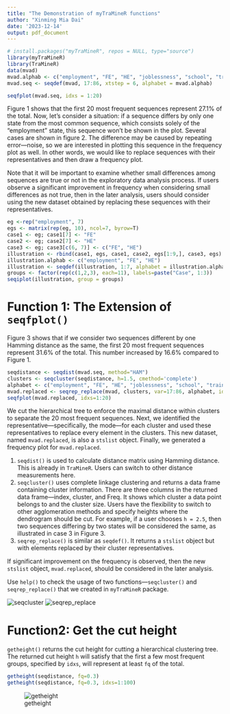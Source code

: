 ```yaml
---
title: "The Demonstration of myTraMineR functions"
author: "Xinming Mia Dai"
date: '2023-12-14'
output: pdf_document
---
```


```r
# install.packages("myTraMineR", repos = NULL, type="source")
library(myTraMineR)
library(TraMineR)
data(mvad)
mvad.alphab <- c("employment", "FE", "HE", "joblessness", "school", "training")
mvad.seq <- seqdef(mvad, 17:86, xtstep = 6, alphabet = mvad.alphab)
```

```r
seqfplot(mvad.seq, idxs = 1:20)
```

Figure 1 shows that the first 20 most frequent sequences represent 27.1% of the total. Now, let's consider a situation: if a sequence differs by only one state from the most common sequence, which consists solely of the "employment" state, this sequence won't be shown in the plot. Several cases are shown in figure 2. The difference may be caused by repeating error—noise, so we are interested in plotting this sequence in the frequency plot as well. In other words, we would like to replace sequences with their representatives and then draw a frequency plot.

Note that it will be important to examine whether small differences among sequences are true or not in the exploratory data analysis process. If users observe a significant improvement in frequency when considering small differences as not true, then in the later analysis, users should consider using the new dataset obtained by replacing these sequences with their representatives.

```r

eg <-rep("employment", 7)
egs <- matrix(rep(eg, 10), ncol=7, byrow=T)
case1 <- eg; case1[7] <- "FE"
case2 <- eg; case2[7] <- "HE"
case3 <- eg; case3[c(6, 7)] <- c("FE", "HE")
illustration <- rbind(case1, egs, case1, case2, egs[1:9,], case3, egs)
illustration.alphab <- c("employment", "FE", "HE")
illustration <- seqdef(illustration, 1:7, alphabet = illustration.alphab)
groups <- factor(rep(c(1,2,3), each=11), labels=paste("Case", 1:3))
seqiplot(illustration, group = groups)
```

# Function 1:  The Extension of `seqfplot()` 
Figure 3 shows that if we consider two sequences different by one Hamming distance as the same, the first 20 most frequent sequences represent 31.6% of the total. This number increased by 16.6% compared to Figure 1.

```r
seqdistance <- seqdist(mvad.seq, method="HAM")
clusters <- seqcluster(seqdistance, h=1.5, cmethod='complete')
alphabet <- c("employment", "FE", "HE", "joblessness", "school", "training")
mvad.replaced <- seqrep_replace(mvad, clusters, var=17:86, alphabet, idxs=1:20, xtsetp=6)
seqfplot(mvad.replaced, idxs=1:20)
```

We cut the hierarchical tree to enforce the maximal distance within clusters to separate the 20 most frequent sequences. Next, we identified the representative—specifically, the mode—for each cluster and used these representatives to replace every element in the clusters. This new dataset, named `mvad.replaced`, is also a `stslist` object. Finally, we generated a frequency plot for `mvad.replaced`.

1. `seqdist()` is used to calculate distance matrix using Hamming distance. This is already in `TraMineR`. Users can switch to other distance measurements here.
2. `seqcluster()` uses complete linkage clustering and returns a data frame containing cluster information. There are three columns in the returned data frame—index, cluster, and Freq. It shows which cluster a data point belongs to and the cluster size. Users have the flexibility to switch to other agglomeration methods and specify heights where the dendrogram should be cut. For example, if a user chooses `h = 2.5`, then two sequences differing by two states will be considered the same, as illustrated in case 3 in Figure 3.
3. `seqrep_replace()` is similar as `seqdef()`. It returns a `stslist` object but with elements replaced by their cluster representatives.

If significant improvement on the frequency is observed, then the new `stslist` object, `mvad.replaced`, should be considered in the later analysis.

Use `help()` to check the usage of two functions—`seqcluster()` and `seqrep_replace()` that we created in `myTraMineR` package.

![seqcluster](pics/seqcluster_help.png)
![seqrep_replace](pics/seqrep_replace_help.png)


# Function2: Get the cut height

`getheight()` returns the cut height for cutting a hierarchical clustering tree. The returned cut height `h` will satisfy that the first a few most frequent groups, specified by `idxs`, will represent at least `fq` of the total.

```r
getheight(seqdistance, fq=0.3)
getheight(seqdistance, fq=0.3, idxs=1:100)
```
![getheight](pics/getheight.png)
